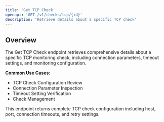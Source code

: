 ```yaml
---
title: 'Get TCP Check'
openapi: 'GET /v1/checks/tcp/{id}'
description: 'Retrieve details about a specific TCP check'
---
```


## Overview

The Get TCP Check endpoint retrieves comprehensive details about a specific TCP monitoring check, including connection parameters, timeout settings, and monitoring configuration.

**Common Use Cases**:
- TCP Check Configuration Review
- Connection Parameter Inspection
- Timeout Setting Verification
- Check Management

<Note>
This endpoint returns complete TCP check configuration including host, port, connection timeouts, and retry settings.
</Note>